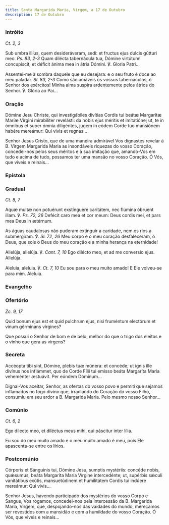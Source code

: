 ```yaml
---
title: Santa Margarida Maria, Virgem, a 17 de Outubro
description: 17 de Outubro
---
```


### Intróito

<em>Ct. 2, 3</em>

<div class="side-by-side not-content">

Sub umbra illíus, quem desideráveram, sedi: et fructus ejus dulcis gútturi meo. <em>Ps. 83, 2-3</em> Quam dilécta tabernácula tua, Dómine virtútum! concupíscit, et déficit ánima mea in átria Dómini. ℣. Gloria Patri...

Assentei-me à sombra daquele que eu desejara: e o seu fruto é doce ao meu paladar. <em>Sl. 83, 2-3</em> Como são amáveis os vossos tabernáculos, ó Senhor dos exércitos! Minha alma suspira ardentemente pelos átrios do Senhor. ℣. Glória ao Pai...

</div>

### Oração

<div class="side-by-side not-content">

Dómine Jesu Christe, qui investigábiles divítias Cordis tui beátæ Margarítæ Maríæ Vírgini mirabíliter revelásti: da nobis ejus méritis et imitatióne; ut, te in ómnibus et super ómnia diligéntes, jugem in eódem Corde tuo mansiónem habére mereámur: Qui vivis et regnas...

Senhor Jesus Cristo, que de uma maneira admirável Vos dignastes revelar à B. Virgem Margarida Maria as insondáveis riquezas do vosso Coração, concedei-nos pelos seus méritos e à sua imitação que, amando-Vos em tudo e acima de tudo, possamos ter uma mansão no vosso Coração. Ó Vós, que viveis e reinais...

</div>

### Epístola


<LinkCard
  href="/missal/pentecostes/pent2-5#epístola"
  title="Santíssimo Coração de Jesus"
/>

### Gradual

<em>Ct. 8, 7</em>

<div class="side-by-side not-content">

Aquæ multæ non potuérunt exstínguere caritátem, nec flúmina óbruent illam. ℣. <em>Ps. 72, 26</em> Defécit caro mea et cor meum: Deus cordis mei, et pars mea Deus in ætérnum.

As águas caudalosas não puderam extinguir a caridade, nem os rios a submergiram. ℣. <em>Sl. 72, 26</em> Meu corpo e o meu coração desfaleceram, ó Deus, que sois o Deus do meu coração e a minha herança na eternidade!

Allelúja, allelúja. ℣. <em>Cant. 7, 10</em> Ego dilécto meo, et ad me conversio ejus. Allelúja.

Aleluia, aleluia. ℣. <em>Ct. 7, 10</em> Eu sou para o meu muito amado! E Ele volveu-se para mim. Aleluia.

</div>

### Evangelho

<LinkCard
  href="/missal/santos/01-15-1#evangelho"
  title="S. Paulo, 1.º Eremita, Conf."
/>

### Ofertório

<em>Zc. 9, 17</em>

<div class="side-by-side not-content">

Quid bonum ejus est et quid pulchrum ejus, nisi fruméntum electórum et vinum gérminans vírgines?

Que possui o Senhor de bom e de belo, melhor do que o trigo dos eleitos e o vinho que gera as virgens?

</div>

### Secreta

<div class="side-by-side not-content">

Accéopta tibi sint, Dómine, plebis tuæ múnera: et concéde; ut ignis ille divínus nos inflámmet, quo de Corde Fílii tui emisso beáta Margaríta María veheménter æstuávit. Per eúndem Dóminum...

Dignai-Vos aceitar, Senhor, as ofertas do vosso povo e permiti que sejamos inflamados no fogo divino que, irradiando do Coração do vosso Filho, consumiu em seu ardor a B. Margarida Maria. Pelo mesmo nosso Senhor...

</div>

### Comúnio

<em>Ct. 6, 2</em>

<div class="side-by-side not-content">

Ego dilecto meo, et diléctus meus mihi, qui páscitur inter lília.

Eu sou do meu muito amado e o meu muito amado é meu, pois Ele apascenta-se entre os lírios.

</div>

### Postcomúnio

<div class="side-by-side not-content">

Córporis et Sánguinis tui, Dómine Jesu, sumptis mystériis: concéde nobis, quǽsumus, beáta Margaríta María Vírgine intercedénte; ut, supérbis sǽculi vanitátibus exútis, mansuetúdinem et humilitátem Cordis tui indúere mereámur: Qui vivis...

Senhor Jesus, havendo participado dos mystérios do vosso Corpo e Sangue, Vos rogamos, concedei-nos pela intercessão da B. Margarida Maria, Virgem, que, despojando-nos das vaidades do mundo, mereçamos ser revestidos com a mansidão e com a humildade do vosso Coração. Ó Vós, que viveis e reinais...

</div>
